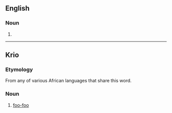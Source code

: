 {{also|fufú|fúfu|fūfù|foo-foo}}

==English==

===Noun===
{{en-noun|-}}

# {{alternative spelling of|en|foo-foo}}

----

==Krio==

===Etymology===
From any of various African languages that share this word.

===Noun===
{{head|kri|noun}}

# [[foo-foo]]

{{C|kri|Foods}}